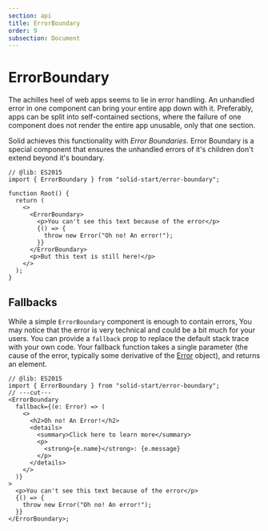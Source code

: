 ```yaml
---
section: api
title: ErrorBoundary
order: 9
subsection: Document
---
```


# ErrorBoundary

The achilles heel of web apps seems to lie in error handling. An unhandled error in one component can bring your entire app down with it. Preferably, apps can be split into self-contained sections, where the failure of one component does not render the entire app unusable, only that one section.

Solid achieves this functionality with _Error Boundaries_. Error Boundary is a special component that ensures the unhandled errors of it's children don't extend beyond it's boundary.

```tsx twoslash
// @lib: ES2015
import { ErrorBoundary } from "solid-start/error-boundary";

function Root() {
  return (
    <>
      <ErrorBoundary>
        <p>You can't see this text because of the error</p>
        {() => {
          throw new Error("Oh no! An error!");
        }}
      </ErrorBoundary>
      <p>But this text is still here!</p>
    </>
  );
}
```

## Fallbacks

While a simple `ErrorBoundary` component is enough to contain errors, You may notice that the error is very technical and could be a bit much for your users. You can provide a `fallback` prop to replace the default stack trace with your own code. Your fallback function takes a single parameter (the cause of the error, typically some derivative of the [Error](https://developer.mozilla.org/en-US/docs/Web/JavaScript/Reference/Global_Objects/Error#instance_properties) object), and returns an element.

```tsx twoslash {2-12}
// @lib: ES2015
import { ErrorBoundary } from "solid-start/error-boundary";
// ---cut---
<ErrorBoundary
  fallback={(e: Error) => (
    <>
      <h2>Oh no! An Error!</h2>
      <details>
        <summary>Click here to learn more</summary>
        <p>
          <strong>{e.name}</strong>: {e.message}
        </p>
      </details>
    </>
  )}
>
  <p>You can't see this text because of the error</p>
  {() => {
    throw new Error("Oh no! An error!");
  }}
</ErrorBoundary>;
```
